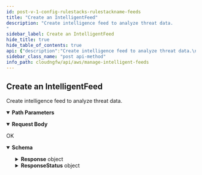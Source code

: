 ```yaml
---
id: post-v-1-config-rulestacks-rulestackname-feeds
title: "Create an IntelligentFeed"
description: "Create intelligence feed to analyze threat data.
"
sidebar_label: Create an IntelligentFeed
hide_title: true
hide_table_of_contents: true
api: {"description":"Create intelligence feed to analyze threat data.\n","operationId":"post-v1-config-rulestacks-rulestackname-feeds","parameters":[{"description":"The name of the rulestack.\n","in":"path","name":"rulestackname","required":true,"schema":{"type":"string"}}],"requestBody":{"content":{"application/json":{"schema":{"additionalProperties":false,"properties":{"AuditComment":{"description":"The intelligent feed audit remarks.\n","maxLength":512,"title":"Auditcomment","type":"string"},"Certificate":{"description":"The threat intelligence feed certificate.\n","title":"Certificate","type":"string"},"Description":{"description":"A description of feed.\n","maxLength":512,"title":"Description","type":"string"},"FeedURL":{"description":"The intelligence feed URL.\n","maxLength":255,"minLength":1,"pattern":"^(http|https)://.+$","title":"Feedurl","type":"string"},"Frequency":{"description":"The frequency of feed refresh.\n","enum":["HOURLY","DAILY"],"title":"Frequency","type":"string"},"Name":{"description":"Name of the rulestack.\n","maxLength":63,"minLength":1,"pattern":"^[a-zA-Z0-9-]+$","title":"Name","type":"string"},"Time":{"default":3,"description":"The timestamp of the feed. \n","maximum":23,"minimum":0,"title":"Time","type":"integer"},"Type":{"description":"Type of the feed; category feeds, source feeds, and destination feeds.\n","enum":["IP_LIST","URL_LIST"],"title":"Type","type":"string"}},"required":["Name","FeedURL","Type","Frequency"],"title":"CreateIntelligentFeedRequest","type":"object"}}}},"responses":{"200":{"content":{"application/json":{"schema":{"additionalProperties":false,"properties":{"Response":{"description":"The API call response.\n","additionalProperties":false,"properties":{"FeedEntry":{"description":"The intelligent feed list entry.\n","additionalProperties":false,"properties":{"AuditComment":{"description":"The intelligent feed audit remarks.\n","title":"Auditcomment","type":"string"},"Certificate":{"description":"The threat intelligence feed certificate.\n","title":"Certificate","type":"string"},"Description":{"description":"A description of feed.\n","title":"Description","type":"string"},"FeedURL":{"description":"The intelligence feed URL.\n","title":"Feedurl","type":"string"},"Frequency":{"description":"The frequency of feed refresh.\n","enum":["HOURLY","DAILY"],"title":"Frequency","type":"string"},"Time":{"description":"The timestamp of the feed. \n","maximum":23,"minimum":0,"title":"Time","type":"integer"},"Type":{"description":"Type of the feed; category feeds, source feeds, and destination feeds.\n","enum":["IP_LIST","URL_LIST"],"title":"Type","type":"string"},"UpdateToken":{"default":"1","description":"Refresh the token.    \n","title":"Updatetoken","type":"string"}},"title":"FeedDetails","type":"object"},"Name":{"description":"Name of the intelligent feed list.    \n","title":"Name","type":"string"},"RuleStackName":{"description":"Name of the rulestack. \n","title":"Rulestackname","type":"string"}},"title":"ResponseData","type":"object"},"ResponseStatus":{"description":"The API call response status.\n","additionalProperties":false,"properties":{"ErrorCode":{"default":0,"description":"Default value of a successful response is 0. Any other number indicates an error code.  \n\n400—HTTP bad request\n* InvalidRequestException—Operation failed due to invalid request. For example, unsupported parameter name or value in the request.\n* LimitExceededException—Operation failed due to violation in limit settings.\n* ThrottlingException—Operation failed due to throttling limitations.\n* AccessDeniedException—You do not have sufficient access to perform this action.\n\n500—Bad request \n* InternalServerError—Your request is valid but Cloud NGFW could not perform the operation due to a system issue.\n* InsufficientCapacityException—AWS currently does not have enough capacity to fulfill your request.\n","title":"Errorcode","type":"integer"},"Reason":{"description":"The error description. \n","title":"Reason","type":"string"}},"title":"Result","type":"object"}},"title":"CreateIntelligentFeedResponse","type":"object"}}},"description":"OK"}},"tags":["ManageIntelligentFeeds"],"method":"post","path":"/v1/config/rulestacks/{rulestackname}/feeds","servers":[{"url":"https://api.us-east-1.aws.cloudngfw.paloaltonetworks.com"}],"jsonRequestBodyExample":{"AuditComment":"string","Certificate":"string","Description":"string","FeedURL":"string","Frequency":"HOURLY","Name":"string","Time":3,"Type":"IP_LIST"},"info":{"contact":{},"description":"An intelligent feed, also called an external dynamic list, is a list that you or third-parties can host on an external web server. You can specify the Intelligence Feed as the source or destination of your security rule. The NGFW checks the hosted list at hourly or daily intervals, and enforces your security rules based on the latest entries on your list, without requiring you to make any configuration changes.  \n\nFor more information about feeds, see [EDL hosting service](https://docs.paloaltonetworks.com/resources/edl-hosting-service.html).\n","title":"Manage Intelligent Feeds","version":"1.0.0"},"postman":{"name":"Create an IntelligentFeed","description":{"content":"Create intelligence feed to analyze threat data.\n","type":"text/plain"},"url":{"path":["v1","config","rulestacks",":rulestackname","feeds"],"host":["{{baseUrl}}"],"query":[],"variable":[{"disabled":false,"description":{"content":"(Required) The name of the rulestack.\n","type":"text/plain"},"type":"any","value":"","key":"rulestackname"}]},"header":[{"key":"Content-Type","value":"application/json"},{"key":"Accept","value":"application/json"}],"method":"POST","body":{"mode":"raw","raw":"\"\"","options":{"raw":{"language":"json"}}}}}
sidebar_class_name: "post api-method"
info_path: cloudngfw/api/aws/manage-intelligent-feeds
---
```



## Create an IntelligentFeed



Create intelligence feed to analyze threat data.


<details style={{"marginBottom":"1rem"}} data-collapsed={false} open={true}><summary style={{}}><strong>Path Parameters</strong></summary><div><ul><ParamsItem className={"paramsItem"} param={{"description":"The name of the rulestack.\n","in":"path","name":"rulestackname","required":true,"schema":{"type":"string"}}}></ParamsItem></ul></div></details><MimeTabs><TabItem label={"application/json"} value={"application/json-schema"}><details style={{}} data-collapsed={false} open={true}><summary style={{"textAlign":"left"}}><strong>Request Body</strong></summary><div style={{"textAlign":"left","marginLeft":"1rem"}}></div><ul style={{"marginLeft":"1rem"}}><SchemaItem collapsible={false} name={"AuditComment"} required={false} schemaDescription={"The intelligent feed audit remarks.\n"} schemaName={"Auditcomment"} qualifierMessage={"**Possible values:** `<= 512 characters`"} defaultValue={undefined}></SchemaItem><SchemaItem collapsible={false} name={"Certificate"} required={false} schemaDescription={"The threat intelligence feed certificate.\n"} schemaName={"Certificate"} qualifierMessage={undefined} defaultValue={undefined}></SchemaItem><SchemaItem collapsible={false} name={"Description"} required={false} schemaDescription={"A description of feed.\n"} schemaName={"Description"} qualifierMessage={"**Possible values:** `<= 512 characters`"} defaultValue={undefined}></SchemaItem><SchemaItem collapsible={false} name={"FeedURL"} required={true} schemaDescription={"The intelligence feed URL.\n"} schemaName={"Feedurl"} qualifierMessage={"**Possible values:** `non-empty` and `<= 255 characters`, Value must match regular expression `^(http|https)://.+$`"} defaultValue={undefined}></SchemaItem><SchemaItem collapsible={false} name={"Frequency"} required={true} schemaDescription={"The frequency of feed refresh.\n"} schemaName={"Frequency"} qualifierMessage={"**Possible values:** [`HOURLY`, `DAILY`]"} defaultValue={undefined}></SchemaItem><SchemaItem collapsible={false} name={"Name"} required={true} schemaDescription={"Name of the rulestack.\n"} schemaName={"Name"} qualifierMessage={"**Possible values:** `non-empty` and `<= 63 characters`, Value must match regular expression `^[a-zA-Z0-9-]+$`"} defaultValue={undefined}></SchemaItem><SchemaItem collapsible={false} name={"Time"} required={false} schemaDescription={"The timestamp of the feed. \n"} schemaName={"Time"} qualifierMessage={"**Possible values:** `<= 23`"} defaultValue={3}></SchemaItem><SchemaItem collapsible={false} name={"Type"} required={true} schemaDescription={"Type of the feed; category feeds, source feeds, and destination feeds.\n"} schemaName={"Type"} qualifierMessage={"**Possible values:** [`IP_LIST`, `URL_LIST`]"} defaultValue={undefined}></SchemaItem></ul></details></TabItem></MimeTabs><div><ApiTabs><TabItem label={"200"} value={"200"}><div>

OK

</div><div><MimeTabs groupId={"mime-type"}><TabItem label={"application/json"} value={"application/json"}><SchemaTabs groupId={"schema-tabs"}><TabItem label={"Schema"} value={"Schema"}><details style={{}} data-collapsed={false} open={true}><summary style={{"textAlign":"left"}}><strong>Schema</strong></summary><div style={{"textAlign":"left","marginLeft":"1rem"}}></div><ul style={{"marginLeft":"1rem"}}><SchemaItem collapsible={true} className={"schemaItem"}><details style={{}}><summary style={{}}><strong>Response</strong><span style={{"opacity":"0.6"}}> object</span></summary><div style={{"marginLeft":"1rem"}}><div style={{"marginTop":".5rem","marginBottom":".5rem"}}>

The API call response.


</div><SchemaItem collapsible={true} className={"schemaItem"}><details style={{}}><summary style={{}}><strong>FeedEntry</strong><span style={{"opacity":"0.6"}}> object</span></summary><div style={{"marginLeft":"1rem"}}><div style={{"marginTop":".5rem","marginBottom":".5rem"}}>

The intelligent feed list entry.


</div><SchemaItem collapsible={false} name={"AuditComment"} required={false} schemaDescription={"The intelligent feed audit remarks.\n"} schemaName={"Auditcomment"} qualifierMessage={undefined} defaultValue={undefined}></SchemaItem><SchemaItem collapsible={false} name={"Certificate"} required={false} schemaDescription={"The threat intelligence feed certificate.\n"} schemaName={"Certificate"} qualifierMessage={undefined} defaultValue={undefined}></SchemaItem><SchemaItem collapsible={false} name={"Description"} required={false} schemaDescription={"A description of feed.\n"} schemaName={"Description"} qualifierMessage={undefined} defaultValue={undefined}></SchemaItem><SchemaItem collapsible={false} name={"FeedURL"} required={false} schemaDescription={"The intelligence feed URL.\n"} schemaName={"Feedurl"} qualifierMessage={undefined} defaultValue={undefined}></SchemaItem><SchemaItem collapsible={false} name={"Frequency"} required={false} schemaDescription={"The frequency of feed refresh.\n"} schemaName={"Frequency"} qualifierMessage={"**Possible values:** [`HOURLY`, `DAILY`]"} defaultValue={undefined}></SchemaItem><SchemaItem collapsible={false} name={"Time"} required={false} schemaDescription={"The timestamp of the feed. \n"} schemaName={"Time"} qualifierMessage={"**Possible values:** `<= 23`"} defaultValue={undefined}></SchemaItem><SchemaItem collapsible={false} name={"Type"} required={false} schemaDescription={"Type of the feed; category feeds, source feeds, and destination feeds.\n"} schemaName={"Type"} qualifierMessage={"**Possible values:** [`IP_LIST`, `URL_LIST`]"} defaultValue={undefined}></SchemaItem><SchemaItem collapsible={false} name={"UpdateToken"} required={false} schemaDescription={"Refresh the token.    \n"} schemaName={"Updatetoken"} qualifierMessage={undefined} defaultValue={"1"}></SchemaItem></div></details></SchemaItem><SchemaItem collapsible={false} name={"Name"} required={false} schemaDescription={"Name of the intelligent feed list.    \n"} schemaName={"Name"} qualifierMessage={undefined} defaultValue={undefined}></SchemaItem><SchemaItem collapsible={false} name={"RuleStackName"} required={false} schemaDescription={"Name of the rulestack. \n"} schemaName={"Rulestackname"} qualifierMessage={undefined} defaultValue={undefined}></SchemaItem></div></details></SchemaItem><SchemaItem collapsible={true} className={"schemaItem"}><details style={{}}><summary style={{}}><strong>ResponseStatus</strong><span style={{"opacity":"0.6"}}> object</span></summary><div style={{"marginLeft":"1rem"}}><div style={{"marginTop":".5rem","marginBottom":".5rem"}}>

The API call response status.


</div><SchemaItem collapsible={false} name={"ErrorCode"} required={false} schemaDescription={"Default value of a successful response is 0. Any other number indicates an error code.  \n\n400—HTTP bad request\n* InvalidRequestException—Operation failed due to invalid request. For example, unsupported parameter name or value in the request.\n* LimitExceededException—Operation failed due to violation in limit settings.\n* ThrottlingException—Operation failed due to throttling limitations.\n* AccessDeniedException—You do not have sufficient access to perform this action.\n\n500—Bad request \n* InternalServerError—Your request is valid but Cloud NGFW could not perform the operation due to a system issue.\n* InsufficientCapacityException—AWS currently does not have enough capacity to fulfill your request.\n"} schemaName={"Errorcode"} qualifierMessage={undefined} defaultValue={0}></SchemaItem><SchemaItem collapsible={false} name={"Reason"} required={false} schemaDescription={"The error description. \n"} schemaName={"Reason"} qualifierMessage={undefined} defaultValue={undefined}></SchemaItem></div></details></SchemaItem></ul></details></TabItem><TabItem label={"Example (from schema)"} value={"Example (from schema)"}><ResponseSamples responseExample={"{\n  \"Response\": {\n    \"FeedEntry\": {\n      \"AuditComment\": \"string\",\n      \"Certificate\": \"string\",\n      \"Description\": \"string\",\n      \"FeedURL\": \"string\",\n      \"Frequency\": \"HOURLY\",\n      \"Time\": 0,\n      \"Type\": \"IP_LIST\",\n      \"UpdateToken\": \"1\"\n    },\n    \"Name\": \"string\",\n    \"RuleStackName\": \"string\"\n  },\n  \"ResponseStatus\": {\n    \"ErrorCode\": 0,\n    \"Reason\": \"string\"\n  }\n}"} language={"json"}></ResponseSamples></TabItem></SchemaTabs></TabItem></MimeTabs></div></TabItem></ApiTabs></div>
      